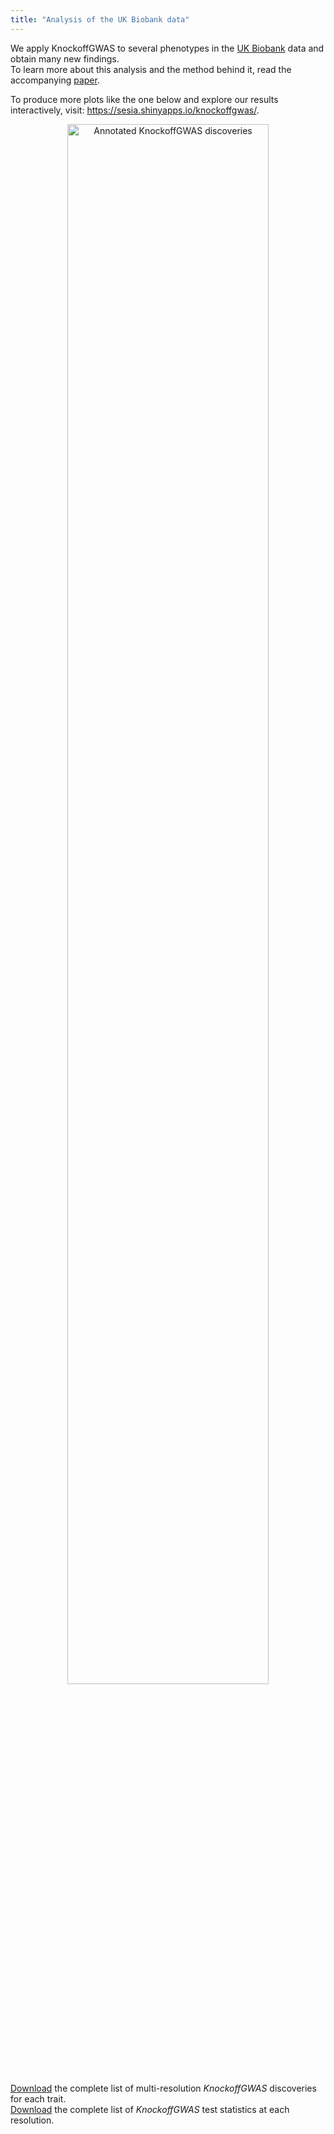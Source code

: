 ```yaml
---
title: "Analysis of the UK Biobank data"
---
```


<head>
<!-- Global site tag (gtag.js) - Google Analytics -->
<script async src="https://www.googletagmanager.com/gtag/js?id=UA-110810441-3"></script>
<script>
  window.dataLayer = window.dataLayer || [];
  function gtag(){dataLayer.push(arguments);}
  gtag('js', new Date());

  gtag('config', 'UA-110810441-3');
</script>
</head> 

We apply KnockoffGWAS to several phenotypes in the <a target="_blank" href="https://www.ukbiobank.ac.uk/">UK Biobank</a> data and obtain many new findings.<br>
To learn more about this analysis and the method behind it, read the accompanying <a target="_blank" href="https://doi.org/10.1101/2020.08.04.236703">paper</a>.

To produce more plots like the one below and explore our results interactively, visit: <a target="_blank" href="https://sesia.shinyapps.io/knockoffgwas/">https://sesia.shinyapps.io/knockoffgwas/</a>.

<p style="text-align:center;">
<img src="images/knockoffzoom.png" alt="Annotated KnockoffGWAS discoveries"
	title="Annotated KnockoffGWAS discoveries" width="80%" height="80%" />
</p>

<a target="_blank" href="data/ukb_discoveries.zip">Download</a> the complete list of multi-resolution *KnockoffGWAS* discoveries for each trait.<br>
<a target="_blank" href="data/ukb_stats.tar.xz">Download</a> the complete list of *KnockoffGWAS* test statistics at each resolution.

